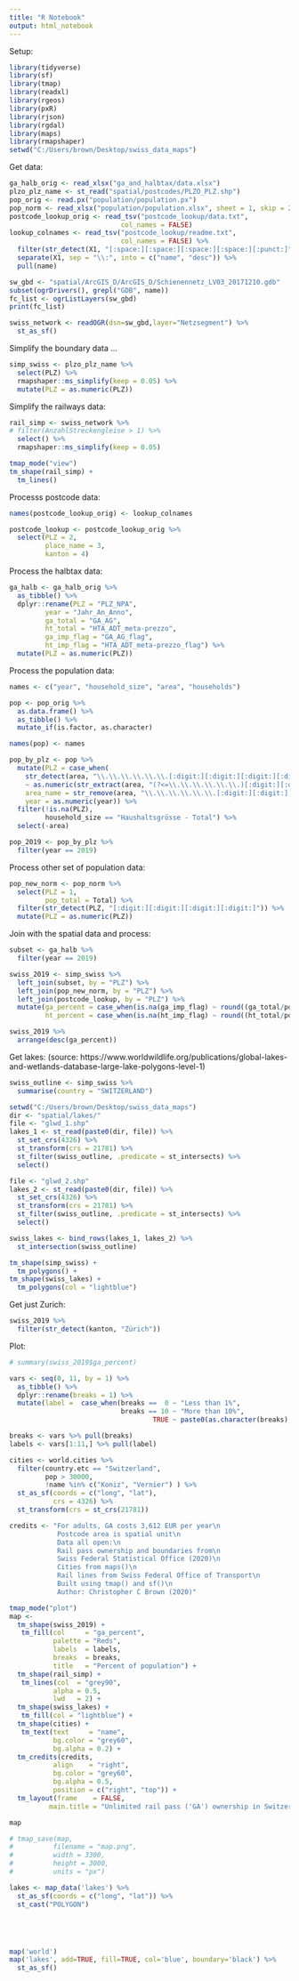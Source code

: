 ---
title: "R Notebook"
output: html_notebook
---

Setup:

```{r}
library(tidyverse)
library(sf)
library(tmap)
library(readxl)
library(rgeos)
library(pxR)
library(rjson)
library(rgdal)
library(maps)
library(rmapshaper)
setwd("C:/Users/brown/Desktop/swiss_data_maps")
```

Get data:

```{r}
ga_halb_orig <- read_xlsx("ga_and_halbtax/data.xlsx")
plzo_plz_name <- st_read("spatial/postcodes/PLZO_PLZ.shp")
pop_orig <- read.px("population/population.px")
pop_norm <- read_xlsx("population/population.xlsx", sheet = 1, skip = 2)
postcode_lookup_orig <- read_tsv("postcode_lookup/data.txt",
                            col_names = FALSE)
lookup_colnames <- read_tsv("postcode_lookup/readme.txt",
                            col_names = FALSE) %>%
  filter(str_detect(X1, "[:space:][:space:][:space:][:space:][:punct:]")) %>%
  separate(X1, sep = "\\:", into = c("name", "desc")) %>%
  pull(name)

sw_gbd <- "spatial/ArcGIS_D/ArcGIS_D/Schienennetz_LV03_20171210.gdb"
subset(ogrDrivers(), grepl("GDB", name))
fc_list <- ogrListLayers(sw_gbd)
print(fc_list)

swiss_network <- readOGR(dsn=sw_gbd,layer="Netzsegment") %>%
  st_as_sf()
```

Simplify the boundary data ...

```{r fig.height = 10, fig.width=15}
simp_swiss <- plzo_plz_name %>%
  select(PLZ) %>%
  rmapshaper::ms_simplify(keep = 0.05) %>% 
  mutate(PLZ = as.numeric(PLZ))
```

Simplify the railways data:

```{r}
rail_simp <- swiss_network %>%
# filter(AnzahlStreckengleise > 1) %>%
  select() %>%
  rmapshaper::ms_simplify(keep = 0.05)

tmap_mode("view")
tm_shape(rail_simp) +
  tm_lines()
```

Processs postcode data:

```{r}
names(postcode_lookup_orig) <- lookup_colnames

postcode_lookup <- postcode_lookup_orig %>%
  select(PLZ = 2,
         place_name = 3,
         kanton = 4)
```


Process the halbtax data:

```{r}
ga_halb <- ga_halb_orig %>%
  as_tibble() %>%
  dplyr::rename(PLZ = "PLZ_NPA",
         year = "Jahr_An_Anno",
         ga_total = "GA_AG",
         ht_total = "HTA_ADT_meta-prezzo",
         ga_imp_flag = "GA_AG_flag",
         ht_imp_flag = "HTA_ADT_meta-prezzo_flag") %>%
  mutate(PLZ = as.numeric(PLZ))
```

Process the population data:

```{r}
names <- c("year", "household_size", "area", "households")

pop <- pop_orig %>%
  as.data.frame() %>%
  as_tibble() %>%
  mutate_if(is.factor, as.character)

names(pop) <- names

pop_by_plz <- pop %>%
  mutate(PLZ = case_when(
    str_detect(area, "\\.\\.\\.\\.\\.\\.[:digit:][:digit:][:digit:][:digit:]") 
    ~ as.numeric(str_extract(area, "(?<=\\.\\.\\.\\.\\.\\.)[:digit:][:digit:][:digit:][:digit:]"))),
    area_name = str_remove(area, "\\.\\.\\.\\.\\.\\.[:digit:][:digit:][:digit:][:digit:][:space:]"),
    year = as.numeric(year)) %>%
  filter(!is.na(PLZ),
         household_size == "Haushaltsgrösse - Total") %>%
  select(-area)

pop_2019 <- pop_by_plz %>%
  filter(year == 2019)
```

Process other set of population data:

```{r}
pop_new_norm <- pop_norm %>%
  select(PLZ = 1,
         pop_total = Total) %>%
  filter(str_detect(PLZ, "[:digit:][:digit:][:digit:][:digit:]")) %>%
  mutate(PLZ = as.numeric(PLZ))
```

Join with the spatial data and process:

```{r fig.height = 10, fig.width=15}
subset <- ga_halb %>%
  filter(year == 2019)

swiss_2019 <- simp_swiss %>%
  left_join(subset, by = "PLZ") %>%
  left_join(pop_new_norm, by = "PLZ") %>%
  left_join(postcode_lookup, by = "PLZ") %>%
  mutate(ga_percent = case_when(is.na(ga_imp_flag) ~ round((ga_total/pop_total)*100, 1)),
         ht_percent = case_when(is.na(ht_imp_flag) ~ round((ht_total/pop_total)*100, 1)))

swiss_2019 %>%
  arrange(desc(ga_percent))
```

Get lakes:
(source: https://www.worldwildlife.org/publications/global-lakes-and-wetlands-database-large-lake-polygons-level-1)

```{r}
swiss_outline <- simp_swiss %>%
  summarise(country = "SWITZERLAND")

setwd("C:/Users/brown/Desktop/swiss_data_maps")
dir <- "spatial/lakes/"
file <- "glwd_1.shp"
lakes_1 <- st_read(paste0(dir, file)) %>%
  st_set_crs(4326) %>%
  st_transform(crs = 21781) %>%
  st_filter(swiss_outline, .predicate = st_intersects) %>%
  select()

file <- "glwd_2.shp"
lakes_2 <- st_read(paste0(dir, file)) %>%
  st_set_crs(4326) %>%
  st_transform(crs = 21781) %>%
  st_filter(swiss_outline, .predicate = st_intersects) %>%
  select()

swiss_lakes <- bind_rows(lakes_1, lakes_2) %>%
  st_intersection(swiss_outline)

tm_shape(simp_swiss) +
  tm_polygons() +
tm_shape(swiss_lakes) +
  tm_polygons(col = "lightblue")
```

Get just Zurich:

```{r}
swiss_2019 %>%
  filter(str_detect(kanton, "Zürich"))
```



Plot:

```{r fig.width=15, fig.height=12}
# summary(swiss_2019$ga_percent)

vars <- seq(0, 11, by = 1) %>%
  as_tibble() %>%
  dplyr::rename(breaks = 1) %>%
  mutate(label =  case_when(breaks ==  0 ~ "Less than 1%",
                            breaks == 10 ~ "More than 10%",
                                    TRUE ~ paste0(as.character(breaks), "%")))

breaks <- vars %>% pull(breaks)
labels <- vars[1:11,] %>% pull(label)

cities <- world.cities %>%
  filter(country.etc == "Switzerland",
         pop > 30000,
         !name %in% c("Koniz", "Vernier") ) %>%
  st_as_sf(coords = c("long", "lat"),
           crs = 4326) %>%
  st_transform(crs = st_crs(21781))

credits <- "For adults, GA costs 3,612 EUR per year\n
            Postcode area is spatial unit\n
            Data all open:\n
            Rail pass ownership and boundaries from\n
            Swiss Federal Statistical Office (2020)\n
            Cities from maps()\n
            Rail lines from Swiss Federal Office of Transport\n
            Built using tmap() and sf()\n
            Author: Christopher C Brown (2020)"

tmap_mode("plot")
map <- 
  tm_shape(swiss_2019) +
   tm_fill(col     = "ga_percent",
           palette = "Reds",
           labels  = labels,
           breaks  = breaks,
           title   = "Percent of population") +
  tm_shape(rail_simp) +
   tm_lines(col  = "grey90",
           alpha = 0.5,
           lwd   = 2) +
  tm_shape(swiss_lakes) +
   tm_fill(col = "lightblue") +
  tm_shape(cities) +
   tm_text(text     = "name",
           bg.color = "grey60",
           bg.alpha = 0.2) +
  tm_credits(credits,
           align    = "right",
           bg.color = "grey60",
           bg.alpha = 0.5,
           position = c("right", "top")) +
  tm_layout(frame    = FALSE,
          main.title = "Unlimited rail pass ('GA') ownership in Switzerland")

map

# tmap_save(map,
#          filename = "map.png",
#          width = 3300,
#          height = 3000,
#          units = "px")
```


```{r}
lakes <- map_data('lakes') %>%
  st_as_sf(coords = c("long", "lat")) %>%
  st_cast("POLYGON")





map('world')
map('lakes', add=TRUE, fill=TRUE, col='blue', boundary='black') %>%
  st_as_sf()
```

